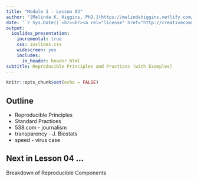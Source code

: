 ```yaml
---
title: "Module 1 - Lesson 03"
author: "[Melinda K. Higgins, PhD.](https://melindahiggins.netlify.com/)"
date: '`r Sys.Date()`<br><br><a rel="license" href="http://creativecommons.org/licenses/by-nc-sa/4.0/"><img alt="by-nc-sa-4.0-88x31.png" style="border-width:0" src="images/by-nc-sa-4.0-88x31.png" /></a>'
output: 
  ioslides_presentation:
    incremental: true
    css: ioslides.css
    widescreen: yes
    includes:
      in_header: header.html
subtitle: Reproducible Principles and Practices (with Examples)
---
```


```r
knitr::opts_chunk$set(echo = FALSE)
```

## Outline

* Reproducible Principles
* Standard Practices
* 538.com - journalism
* transparency - J. Biostats
* speed - virus case



## Next in Lesson 04 ...

Breakdown of Reproducible Components


